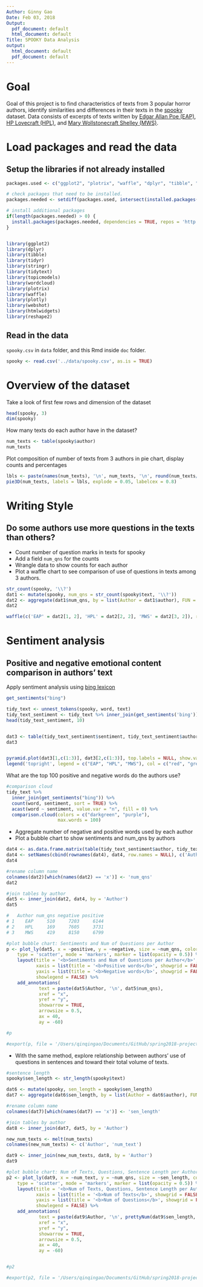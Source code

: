 ```yaml
---
Author: Ginny Gao
Date: Feb 03, 2018
Output:
  pdf_document: default
  html_document: default
Title: SPOOKY Data Analysis
output:
  html_document: default
  pdf_document: default
---
```


# Goal

Goal of this project is to find characteristics of texts from 3 popular horror authors, identify similarities and differences in their texts in the [spooky](https://github.com/GU4243-ADS/spring2018-project1-ginnyqg/blob/master/data/spooky.csv) dataset. Data consists of excerpts of texts written by [Edgar Allan Poe (EAP)](https://en.wikipedia.org/wiki/Edgar_Allan_Poe), [HP Lovecraft (HPL)](https://en.wikipedia.org/wiki/H._P._Lovecraft), and [Mary Wollstonecraft Shelley (MWS)](https://en.wikipedia.org/wiki/Mary_Shelley).


# Load packages and read the data

## Setup the libraries if not already installed


```r
packages.used <- c("ggplot2", "plotrix", "waffle", "dplyr", "tibble", "tidyr",  "stringr", "tidytext", "topicmodels", "wordcloud", "plotly", "webshot", "htmlwidgets", "reshape2")

# check packages that need to be installed.
packages.needed <- setdiff(packages.used, intersect(installed.packages()[,1], packages.used))

# install additional packages
if(length(packages.needed) > 0) {
  install.packages(packages.needed, dependencies = TRUE, repos = 'http://cran.us.r-project.org')
}


library(ggplot2)
library(dplyr)
library(tibble)
library(tidyr)
library(stringr)
library(tidytext)
library(topicmodels)
library(wordcloud)
library(plotrix)
library(waffle)
library(plotly)
library(webshot)
library(htmlwidgets)
library(reshape2)
```


## Read in the data
`spooky.csv` in `data` folder, and this Rmd inside `doc` folder.

```r
spooky <- read.csv('../data/spooky.csv', as.is = TRUE)
```


# Overview of the dataset

Take a look of first few rows and dimension of the dataset

```r
head(spooky, 3)
dim(spooky)
```

How many texts do each author have in the dataset?

```r
num_texts <- table(spooky$author)
num_texts
```

Plot composition of number of texts from 3 authors in pie chart, display counts and percentages


```r
lbls <- paste(names(num_texts), '\n', num_texts, '\n', round(num_texts/sum(num_texts) * 100, 1), '%', sep = '')
pie3D(num_texts, labels = lbls, explode = 0.05, labelcex = 0.8)
```

# Writing Style
## Do some authors use more questions in the texts than others?


* Count number of question marks in texts for spooky  
* Add a field `num_qns` for the counts  
* Wrangle data to show counts for each author  
* Plot a waffle chart to see comparison of use of questions in texts among 3 authors.


```r
str_count(spooky, '\\?')
dat1 <- mutate(spooky, num_qns = str_count(spooky$text, '\\?'))
dat2 <- aggregate(dat1$num_qns, by = list(Author = dat1$author), FUN = sum)
dat2

waffle(c('EAP' = dat2[1, 2], 'HPL' = dat2[2, 2], 'MWS' = dat2[3, 2]), rows = 20, size = 0.5, title = 'Count of Questions in Texts by Authors', xlab = '(1 square == 1 question)')
```

# Sentiment analysis
## Positive and negative emotional content comparison in authors' text

Apply sentiment analysis using [bing lexicon](https://www.cs.uic.edu/~liub/FBS/sentiment-analysis.html)


```r
get_sentiments("bing")

tidy_text <- unnest_tokens(spooky, word, text)
tidy_text_sentiment <- tidy_text %>% inner_join(get_sentiments('bing'))
head(tidy_text_sentiment, 10)


dat3 <- table(tidy_text_sentiment$sentiment, tidy_text_sentiment$author)
dat3


pyramid.plot(dat3[1,c(1:3)], dat3[2,c(1:3)], top.labels = NULL, show.values = TRUE, ndig = 0, main = 'Author by Sentiments', unit = c('Negative', 'Positive'), ppmar = c(4, 4, 4, 4), laxlab = FALSE, raxlab = FALSE)
legend('topright', legend = c("EAP", "HPL", "MWS"), col = c("red", "green", "blue"), lty = 1, bty = 'n', lwd = 8, cex = 0.8, horiz=TRUE)
```

What are the top 100 positive and negative words do the authors use?

```r
#comparison cloud
tidy_text %>%
  inner_join(get_sentiments("bing")) %>%
  count(word, sentiment, sort = TRUE) %>%
  acast(word ~ sentiment, value.var = "n", fill = 0) %>%
  comparison.cloud(colors = c("darkgreen", "purple"),
                   max.words = 100)
```


* Aggregate number of negative and positive words used by each author
* Plot a bubble chart to show sentiments and num_qns by authors

```r
dat4 <- as.data.frame.matrix(table(tidy_text_sentiment$author, tidy_text_sentiment$sentiment))
dat4 <- setNames(cbind(rownames(dat4), dat4, row.names = NULL), c('Author', 'negative', 'positive'))
dat4

#rename column name
colnames(dat2)[which(names(dat2) == 'x')] <- 'num_qns'
dat2

#join tables by author
dat5 <- inner_join(dat2, dat4, by = 'Author')
dat5

#   Author num_qns negative positive
# 1    EAP     510     7203     6144
# 2    HPL     169     7605     3731
# 3    MWS     419     8150     6799

#plot bubble chart: Sentiments and Num of Questions per Author
p <- plot_ly(dat5, x = ~positive, y = ~negative, size = ~num_qns, color = ~Author, 
	type = 'scatter', mode = 'markers', marker = list(opacity = 0.5)) %>% 
    layout(title = '<b>Sentiments and Num of Questions per Author</b>',
    	   xaxis = list(title = '<b>Positive words</b>', showgrid = FALSE),
    	   yaxis = list(title = '<b>Negative words</b>', showgrid = FALSE),
    	   showlegend = FALSE) %>% 
    add_annotations(
            text = paste(dat5$Author, '\n', dat5$num_qns),
            xref = "x",
            yref = "y",
            showarrow = TRUE,
            arrowsize = 0.5,
            ax = 40,
            ay = -60)

#p

#export(p, file = '/Users/qinqingao/Documents/GitHub/spring2018-project1-ginnyqg/figs/Bubble.png')
```

* With the same method, explore relationship between authors' use of questions in sentences and toward their total volume of texts.

```r
#sentence length
spooky$sen_length <- str_length(spooky$text)

dat6 <- mutate(spooky, sen_length = spooky$sen_length)
dat7 <- aggregate(dat6$sen_length, by = list(Author = dat6$author), FUN = sum)

#rename column name
colnames(dat7)[which(names(dat7) == 'x')] <- 'sen_length'

#join tables by author
dat8 <- inner_join(dat7, dat5, by = 'Author')

new_num_texts <- melt(num_texts)
colnames(new_num_texts) <- c('Author', 'num_text')

dat9 <- inner_join(new_num_texts, dat8, by = 'Author')
dat9

#plot bubble chart: Num of Texts, Questions, Sentence Length per Author
p2 <- plot_ly(dat9, x = ~num_text, y = ~num_qns, size = ~sen_length, color = ~Author, 
	type = 'scatter', mode = 'markers', marker = list(opacity = 0.5)) %>% 
    layout(title = '<b>Num of Texts, Questions, Sentence Length per Author</b>',
    	   xaxis = list(title = '<b>Num of Texts</b>', showgrid = FALSE),
    	   yaxis = list(title = '<b>Num of Questions</b>', showgrid = FALSE),
    	   showlegend = FALSE) %>% 
    add_annotations(
            text = paste(dat9$Author, '\n', prettyNum(dat9$sen_length, big.mark = ',', scientific = FALSE)),
            xref = "x",
            yref = "y",
            showarrow = TRUE,
            arrowsize = 0.5,
            ax = 40,
            ay = -60)


#p2

#export(p2, file = '/Users/qinqingao/Documents/GitHub/spring2018-project1-ginnyqg/figs/Bubble_num_text_qns_sent.png')
```







